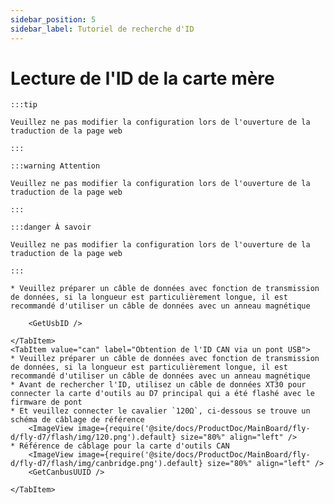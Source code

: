 ```yaml
---
sidebar_position: 5
sidebar_label: Tutoriel de recherche d'ID
---
```










# Lecture de l'ID de la carte mère

    :::tip

    Veuillez ne pas modifier la configuration lors de l'ouverture de la traduction de la page web

    :::

    :::warning Attention

    Veuillez ne pas modifier la configuration lors de l'ouverture de la traduction de la page web

    :::

    :::danger À savoir

    Veuillez ne pas modifier la configuration lors de l'ouverture de la traduction de la page web

    :::

<Tabs>
    <TabItem value="usb" label="Obtention de l'ID USB" default>
        
    * Veuillez préparer un câble de données avec fonction de transmission de données, si la longueur est particulièrement longue, il est recommandé d'utiliser un câble de données avec un anneau magnétique
    
        <GetUsbID />
        
    </TabItem>
    <TabItem value="can" label="Obtention de l'ID CAN via un pont USB">
    * Veuillez préparer un câble de données avec fonction de transmission de données, si la longueur est particulièrement longue, il est recommandé d'utiliser un câble de données avec un anneau magnétique
    * Avant de rechercher l'ID, utilisez un câble de données XT30 pour connecter la carte d'outils au D7 principal qui a été flashé avec le firmware de pont
    * Et veuillez connecter le cavalier `120Ω`, ci-dessous se trouve un schéma de câblage de référence
        <ImageView image={require('@site/docs/ProductDoc/MainBoard/fly-d/fly-d7/flash/img/120.png').default} size="80%" align="left" />
    * Référence de câblage pour la carte d'outils CAN
        <ImageView image={require('@site/docs/ProductDoc/MainBoard/fly-d/fly-d7/flash/img/canbridge.png').default} size="80%" align="left" />   
        <GetCanbusUUID />

    </TabItem>
</Tabs>